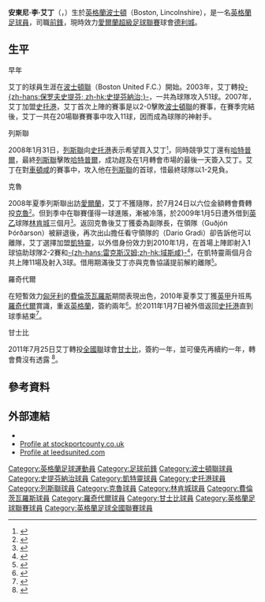 {{noteta|G1=足球|G2=列斯聯|G3=FAup
}}
{{Football player infobox
|          playername = 安東尼·艾丁<br />''Anthony Elding''
|               image = AnthonyLeeElding.jpg
|          image_size = 220 px
|            fullname = Anthony Lee Elding
|              height = {{height|ft=6|in=2}}
|            nickname = ''Rodney''
|         dateofbirth = {{birth date and age|1982|4|16}}
|         cityofbirth = [[波士頓_(林肯郡)|波士頓]]
|      countryofbirth = [[英格蘭|英格蘭]]
|            position = [[前鋒_(足球)|前鋒]]
| currentclub    = [[德利城足球俱乐部|德利城]]
| clubnumber     = 9
| youthyears1 =           | youthclubs1 = [[诺丁汉森林足球俱乐部|諾定咸森林]]
| youthyears2 =           | youthclubs2 = [[林肯城足球俱乐部|林肯城]]
| youthyears3 =           | youthclubs3 = [[格林斯比镇足球俱乐部|甘士比]]
| youthyears4 = 1998–2001 | youthclubs4 = [[波士頓聯足球會|波士頓聯]]
| years1 = 2001–2003 | clubs1 = [[波士頓聯足球會|波士頓聯]]                        
| caps1 = 37  | goals1 = 6
| years2 = 2001–2002 | clubs2 = → [[Bedford_Town_F.C.|貝德福德]]               
| caps2 = 4   | goals2 = 1
| years3 = 2002–2003 | clubs3 = → [[Gainsborough_Trinity_F.C.|-{zh-hans:真斯布洛治; zh-hk:根斯堡;}-]]
| caps3 = 1   | goals3 = 0
| years4 = 2003–2006 | clubs4 = [[史提芬納治足球會|史提芬納治]]                        
| caps4 = 109 | goals4 = 50
| years5 = 2006      | clubs5 = [[基特宁足球俱乐部|凱特靈]]                      
| caps5 = 15  | goals5 = 4
| years6 = 2006–2007 | clubs6 = [[波士頓聯足球會|波士頓聯]]                        
| caps6 = 19  | goals6 = 5
| years7 = 2007–2008 | clubs7 = [[斯托克港足球俱乐部|史托港]]                  
| caps7 = 45  | goals7 = 24
| years8 = 2008      | clubs8 = [[列斯聯足球會|列斯聯]]                        
| caps8 = 9   | goals8 = 1
| years9 = 2008–2010 | clubs9 = [[克鲁足球俱乐部|克魯]]                    
| caps9 = 26  | goals9 = 10
| years10 = 2009     | clubs10 = → [[林肯城足球俱乐部|林肯城]]               
| caps10 = 15 | goals10 = 3
| years11 = 2009     | clubs11 = → [[基特宁足球俱乐部|凱特靈]]          
| caps11 = 8  | goals11 = 3
| years12 = 2010     | clubs12 = [[费伦茨瓦罗斯TC|費倫茨瓦羅斯]]                            
| caps12 = 15 | goals12 = 8
| years13 = 2010–2011| clubs13 = [[罗奇代尔足球俱乐部|羅奇代爾]]                               
| caps13 = 17 | goals13 = 3
| years14 = 2011     | clubs14 = → [[斯托克港足球俱乐部|史托港]]        
| caps14 = 21 | goals14 = 3
| years15 = 2011–2013| clubs15 = [[格林斯比镇足球俱乐部|甘士比]]                         
| caps15 = 59 | goals15 = 18
| years16 = 2012–2013| clubs16 = → [[普雷斯顿足球俱乐部|普雷斯頓]]      
| caps16 = 5  | goals16 = 0
| years17 = 2013     | clubs17 = [[斯萊戈流浪者足球俱樂部|施利高流浪]]                         
| caps17 = 26 | goals17 = 19
| years18 = 2014     | clubs18 = [[科克城足球俱乐部|曲克城]]                               
| caps18 = 5  | goals18 = 2
| years19 = 2014–2015| clubs19 = [[Ballinamallard_United_F.C.|巴里纳马勒联]]       
| caps19 = 18 | goals19 = 6
| years20 = 2015-    | clubs20 = [[德利城足球俱乐部|德利城]]                             
| caps20 = 5  | goals20 = 2 
| nationalyears1 = 2003–2005 | nationalteam1  = [[英格蘭足球代表丙隊|英格蘭C隊]]
| nationalcaps1  = 6         | nationalgoals1 = 2
| pcupdate       = 20:29, 29 July 2013 (UTC)
| ntupdate       =
}}

'''安東尼·李·艾丁'''（{{lang-en|'''Anthony Lee Elding'''}}，{{bd|1982年|4月16日|catIDx=Elding, Anthony}}）生於[[英格蘭|英格蘭]][[波士頓_(林肯郡)|波士頓]]（Boston, Lincolnshire），是一名[[英格蘭|英格蘭]][[足球員|足球員]]，司職[[前鋒_(足球)|前鋒]]，現時效力[[愛爾蘭超級足球聯賽|愛爾蘭超級足球聯賽]]球會[[德利城足球俱乐部|德利城]]。

==生平==
;早年
艾丁的球員生涯在[[波士頓聯足球會|波士頓聯]]（Boston United F.C.）開始。2003年，艾丁轉投[[史提芬納治足球會|-{zh-hans:保罗夫史提芬; zh-hk:史提芬納治;}-]]，一共為球隊攻入51球。2007年，艾丁加盟[[斯托克港足球俱乐部|史托港]]，艾丁首次上陣的賽事是以2-0擊敗[[波士頓聯足球會|波士頓聯]]的賽事，在賽季完結後，艾丁一共在20場聯賽賽事中攻入11球，因而成為球隊的神射手。

;列斯聯
2008年1月31日，[[列斯聯|列斯聯]]向[[斯托克港足球俱乐部|史托港]]表示希望買入艾丁<small><ref>{{Cite web |url=http://www.leedsunited.com/page/NewsroomDetail/0,,10273~1229819,00.html |title=Anthony Elding |access-date=2008-05-31 |archive-date=2008-02-03 |archive-url=https://web.archive.org/web/20080203172757/http://www.leedsunited.com/page/NewsroomDetail/0%2C%2C10273~1229819%2C00.html |dead-url=no }}</ref></small>，同時競爭艾丁還有[[哈特尔普尔联足球俱乐部|哈特普爾]]，最終[[列斯聯|列斯聯]]擊敗[[哈特尔普尔联足球俱乐部|哈特普爾]]，成功趕及在1月轉會市場的最後一天簽入艾丁。艾丁在對[[切爾滕漢姆足球俱樂部|車頓咸]]的賽事中，攻入他在[[列斯聯|列斯聯]]的首球，惜最終球隊以1-2見負。

;克魯
2008年夏季列斯聯出訪[[愛爾蘭|愛爾蘭]]，艾丁不獲隨隊，於7月24日以六位金額轉會費轉投[[克鲁足球俱乐部|克魯]]<small><ref>{{Cite web |url=http://news.bbc.co.uk/sport2/hi/football/teams/c/crewe_alexandra/7524159.stm |title=Elding completes switch to Crewe |access-date=2008-07-25 |archive-date=2018-05-19 |archive-url=https://web.archive.org/web/20180519033732/http://news.bbc.co.uk/sport2/hi/football/teams/c/crewe_alexandra/7524159.stm |dead-url=no }}</ref></small>。但到季中在聯賽僅得一球進賬，漸被冷落，於2009年1月5日遭外借到[[英格蘭足球乙級聯賽|英乙]]球隊[[林肯城足球俱乐部|林肯城]]三個月<small><ref>{{cite news |language=en |url=http://news.bbc.co.uk/sport2/hi/football/teams/l/lincoln_city/7812244.stm |title=Crewe's Elding loaned to Lincoln |publisher=[[BBC|BBC]] Sport |date=2009-01-05 |accessdate=2009-02-17 |archive-date=2018-07-05 |archive-url=https://web.archive.org/web/20180705122745/http://news.bbc.co.uk/sport2/hi/football/teams/l/lincoln_city/7812244.stm |dead-url=no }}</ref></small>。返回克魯後艾丁獲委為副隊長，在領隊{{tsl|en|Guðjón Þórðarson|古莊·科達臣}}（Guðjón Þórðarson）被辭退後，再次出山擔任看守領隊的{{tsl|en|Dario Gradi||加迪}}（Dario Gradi）卻告訴他可以離隊，艾丁選擇加盟[[基特宁足球俱乐部|凱特靈]]，以外借身份效力到2010年1月，在首場上陣即射入1球協助球隊2-2賽和[[雷克斯汉姆足球俱乐部|-{zh-hans:雷克斯汉姆;zh-hk:域斯咸}-]]<small><ref>{{cite news |language=en |url=http://news.bbc.co.uk/sport2/hi/football/teams/k/kettering_town/8341787.stm |title=Elding leaves Crewe for Kettering |publisher=[[BBC|BBC]] Sport |date=2009-11-04 |accessdate=2009-11-04 |archive-date=2020-07-25 |archive-url=https://web.archive.org/web/20200725003528/http://news.bbc.co.uk/sport2/hi/football/teams/k/kettering_town/8341787.stm |dead-url=no }}</ref></small>，在凱特靈兩個月合共上陣11場及射入3球。借用期滿後艾丁亦與克魯協議提前解約離隊<small><ref>{{cite news |language=en |url=http://www.skysports.com/story/0,19528,12875_5831509,00.html |title=Elding leaves Crewe |publisher=Sky Sports |date=2010-01-04 |accessdate=2010-01-05 |archive-date=2016-03-08 |archive-url=https://web.archive.org/web/20160308021904/http://www.skysports.com/story/0,19528,12875_5831509,00.html |dead-url=no }}</ref></small>。

;羅奇代爾
在短暫效力[[匈牙利|匈牙利]]的[[费伦茨瓦罗斯TC|費倫茨瓦羅斯]]期間表現出色，2010年夏季艾丁獲[[英甲|英甲]]升班馬[[罗奇代尔足球俱乐部|羅奇代爾]]賞識，重返[[英格蘭|英格蘭]]，簽約兩年<small><ref>{{cite news |language=en |url=http://www.skysports.com/story/0,19528,11719_6282228,00.html |title=Dale secure Elding deal |publisher=Sky Sports |date=2010-07-27 |accessdate=2010-07-28 |archive-date=2010-09-29 |archive-url=https://web.archive.org/web/20100929225917/http://www.skysports.com/story/0,19528,11719_6282228,00.html |dead-url=no }}</ref></small>。於2011年1月7日被外借返回[[斯托克港足球俱乐部|史托港]]直到球季結束<ref>{{cite news |language=en |url=http://news.bbc.co.uk/sport2/hi/football/teams/s/stockport/9348419.stm |title=Stockport County seal quadruple signing |publisher=''[[BBC_Sport|BBC Sport]]'' |date=2011-01-07 |accessdate=2011-01-07 |archive-date=2018-12-11 |archive-url=https://web.archive.org/web/20181211185057/http://news.bbc.co.uk/sport2/hi/football/teams/s/stockport/9348419.stm |dead-url=no }}</ref>。

;甘士比
2011年7月25日艾丁轉投[[英格蘭足球議會全國聯賽|全國聯]]球會[[格林斯比镇足球俱乐部|甘士比]]，簽約一年，並可優先再續約一年，轉會費沒有透露
<ref>{{cite news |language=en |url=http://news.bbc.co.uk/sport2/hi/football/14281931.stm |title=Grimsby sign Rochdale striker Anthony Elding |publisher=''[[BBC_Sport|BBC Sport]]'' |date=2011-07-25 |accessdate=2011-07-26}}</ref>。

==參考資料==
{{reflist}}

== 外部連結 ==
*{{soccerbase|20729|安東尼·艾丁}}
*[https://web.archive.org/web/20071013033255/http://www.stockportcounty.premiumtv.co.uk/page/ProfilesDetail/0%2C%2C10419~22507%2C00.html Profile at stockportcounty.co.uk]
*[https://web.archive.org/web/20080211145440/http://www.leedsunited.com/page/PlayerProfilesDetail/0,,10273~22507,00.html Profile at leedsunited.com]

{{DEFAULTSORT:Elding, Anthony}}
[[Category:英格蘭足球運動員|Category:英格蘭足球運動員]]
[[Category:足球前鋒|Category:足球前鋒]]
[[Category:波士頓聯球員|Category:波士頓聯球員]]
[[Category:史提芬納治球員|Category:史提芬納治球員]]
[[Category:凱特靈球員|Category:凱特靈球員]]
[[Category:史托港球員|Category:史托港球員]]
[[Category:列斯聯球員|Category:列斯聯球員]]
[[Category:克魯球員|Category:克魯球員]]
[[Category:林肯城球員|Category:林肯城球員]]
[[Category:費倫茨瓦羅斯球員|Category:費倫茨瓦羅斯球員]]
[[Category:羅奇代爾球員|Category:羅奇代爾球員]]
[[Category:甘士比球員|Category:甘士比球員]]
[[Category:英格蘭足球聯賽球員|Category:英格蘭足球聯賽球員]]
[[Category:英格蘭足球全國聯賽球員|Category:英格蘭足球全國聯賽球員]]